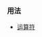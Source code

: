 {{cpp/keyword/title|typeid}}
{{cpp/keyword/navbar}}
===用法===

* [[cpp/language/typeid | {{tt|typeid}} 运算符]]

{{langlinks|de|en|es|fr|it|ja|pt|ru}}